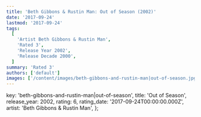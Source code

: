```yaml
---
title: 'Beth Gibbons & Rustin Man: Out of Season (2002)'
date: '2017-09-24'
lastmod: '2017-09-24'
tags:
  [
    'Artist Beth Gibbons & Rustin Man',
    'Rated 3',
    'Release Year 2002',
    'Release Decade 2000',
  ]
summary: 'Rated 3'
authors: ['default']
images: ['/content/images/beth-gibbons-and-rustin-man|out-of-season.jpg']
---
```


  key: 'beth-gibbons-and-rustin-man|out-of-season',
  title: 'Out of Season',
  release_year: 2002,
  rating: 6,
  rating_date: '2017-09-24T00:00:00.000Z',
  artist: 'Beth Gibbons & Rustin Man',
};

<MusicRating data={data} />
